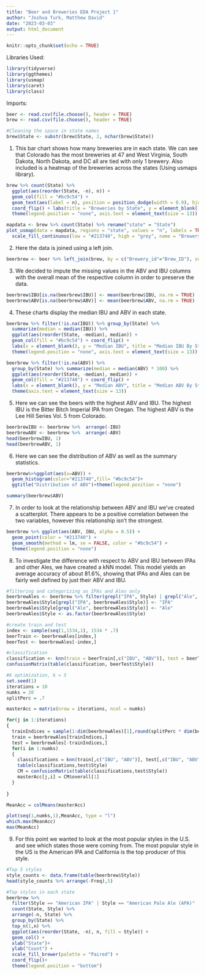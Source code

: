 ```yaml
---
title: "Beer and Breweries EDA Project 1"
author: "Joshua Turk, Matthew David"
date: "2023-03-03"
output: html_document
---
```

```r
knitr::opts_chunk$set(echo = TRUE)
```

Libraries Used:
```r
library(tidyverse)
library(ggthemes)
library(usmap)
library(caret)
library(class)
```

Imports:
```r
beer <- read.csv(file.choose(), header = TRUE)
brew <- read.csv(file.choose(), header = TRUE)

#Cleaning the space in state names
brew$State <- substr(brew$State, 2, nchar(brew$State))
```


1. This bar chart shows how many breweries are in each state. We can see that Colorado has the most breweries at 47 and West Virginia, South Dakota, North Dakota, and DC all are tied with only 1 brewery. Also included is a heatmap of the breweries across the states (Using usmaps library).
```r
brew %>% count(State) %>% 
  ggplot(aes(reorder(State, -n), n)) + 
  geom_col(fill = "#bc9c54") + 
  geom_text(aes(label = n), position = position_dodge(width = 0.9), hjust = -0.25) + 
  coord_flip() + labs(title = "Breweries by State", y = element_blank(), x = element_blank()) + 
  theme(legend.position = "none", axis.text = element_text(size = 13))

mapdata <- brew %>% count(State) %>% rename("state" = "State")
plot_usmap(data = mapdata, regions = "state", values = "n", labels = TRUE) + 
  scale_fill_continuous(low = "#213740", high = "grey", name = "Brewery Count")
```

2. Here the data is joined using a left join.
```r
beerbrew <- beer %>% left_join(brew, by = c("Brewery_id"="Brew_ID"), suffix = c(".Beer", ".Brewery"))
```

3. We decided to impute the missing values in the ABV and IBU columns with the overall mean of the respective column in order to preserve the data.
```r
beerbrew$IBU[is.na(beerbrew$IBU)] <- mean(beerbrew$IBU, na.rm = TRUE)
beerbrew$ABV[is.na(beerbrew$ABV)] <- mean(beerbrew$ABV, na.rm = TRUE)
```

4. These charts display the median IBU and ABV in each state.
```r
beerbrew %>% filter(!is.na(IBU)) %>% group_by(State) %>% 
  summarize(median = median(IBU)) %>% 
  ggplot(aes(reorder(State, -median), median)) + 
  geom_col(fill = "#bc9c54") + coord_flip() + 
  labs(x = element_blank(), y = "Median IBU", title = "Median IBU By State") + 
  theme(legend.position = "none", axis.text = element_text(size = 13))

beerbrew %>% filter(!is.na(ABV)) %>% 
  group_by(State) %>% summarize(median = median(ABV) * 100) %>% 
  ggplot(aes(reorder(State, -median), median)) + 
  geom_col(fill = "#213740") + coord_flip() + 
  labs(x = element_blank(), y = "Median ABV", title = "Median ABV By State") +
  theme(axis.text = element_text(size = 13))
```

5. Here we can see the beers with the highest ABV and IBU. The highest IBU is the Bitter Bitch Imperial IPA from Oregan. The highest ABV is the Lee Hill Series Vol. 5 from Colorado.
```r
beerbrewIBU <- beerbrew %>%  arrange(-IBU) 
beerbrewABV <- beerbrew %>%  arrange(-ABV)
head(beerbrewIBU, 1)
head(beerbrewABV, 1)
```

6. Here we can see the distribution of ABV as well as the summary statistics.
```r
beerbrew%>%ggplot(aes(x=ABV)) + 
  geom_histogram(color="#213740",fill= "#bc9c54")+ 
  ggtitle("Distribution of ABV")+theme(legend.position = "none")

summary(beerbrew$ABV)
```

7. In order to look at the relationship between ABV and IBU we've created a scatterplot. There appears to be a positive correlation between the two variables, however this relationship isn't the strongest.
```r
beerbrew %>% ggplot(aes(ABV, IBU, alpha = 0.5)) + 
  geom_point(color = "#213740") + 
  geom_smooth(method = lm, se = FALSE, color = "#bc9c54") + 
  theme(legend.position = "none")

```

8. To investigate the difference with respect to ABV and IBU between IPAs and other Ales, we have created a kNN model. This model yields an average accuracy of about 81.6%, showing that IPAs and Ales can be fairly well defined by just their ABV and IBU. 
```r
#filtering and categorizing as IPAs and Ales only
beerbrewAles <- beerbrew %>% filter(grepl("IPA", Style) | grepl("Ale", Style))
beerbrewAles$Style[grepl("IPA", beerbrewAles$Style)] <- "IPA"
beerbrewAles$Style[grepl("Ale", beerbrewAles$Style)] <- "Ale"
beerbrewAles$Style <- as.factor(beerbrewAles$Style)

#create train and test
index <- sample(seq(1,1534,1), 1534 * .7)
beerTrain <- beerbrewAles[index,]
beerTest <- beerbrewAles[-index,]

#classification
classification <- knn(train = beerTrain[,c("IBU", "ABV")], test = beerTest[,c("IBU", "ABV")], beerTrain$Style, prob = TRUE, k = 5)
confusionMatrix(table(classification, beerTest$Style))

#k optimization, k = 5
set.seed(1)
iterations = 10
numks = 20
splitPerc = .7

masterAcc = matrix(nrow = iterations, ncol = numks)

for(j in 1:iterations)
{
  trainIndices = sample(1:dim(beerbrewAles)[1],round(splitPerc * dim(beerbrewAles)[1]))
  train = beerbrewAles[trainIndices,]
  test = beerbrewAles[-trainIndices,]
  for(i in 1:numks)
  {
    classifications = knn(train[,c("IBU", "ABV")], test[,c("IBU", "ABV")], train$Style, prob = TRUE, k = i)
    table(classifications,test$Style)
    CM = confusionMatrix(table(classifications,test$Style))
    masterAcc[j,i] = CM$overall[1]
  }
  
}

MeanAcc = colMeans(masterAcc)

plot(seq(1,numks,1),MeanAcc, type = "l")
which.max(MeanAcc)
max(MeanAcc)
```

9. For this point we wanted to look at the most popular styles in the U.S. and see which states those were coming from. The most popular style in the US is the American IPA and California is the top producer of this style.
```r
#Top 5 styles
style_counts <- data.frame(table(beerbrew$Style))
head(style_counts %>% arrange(-Freq),5)

#Top styles in each state
beerbrew %>% 
  filter(Style == "American IPA" | Style == "American Pale Ale (APA)" | Style == "American Amber / Red Ale" | Style == "American Blonde Ale" | Style == "American Double / Imperial IPA") %>% 
  count(State, Style) %>% 
  arrange(-n, State) %>% 
  group_by(State) %>% 
  top_n(1,n) %>% 
  ggplot(aes(reorder(State, -n), n, fill = Style)) + 
  geom_col() + 
  xlab("State")+
  ylab("Count") +
  scale_fill_brewer(palette = "Paired") + 
  coord_flip()+ 
  theme(legend.position = "bottom")
```

